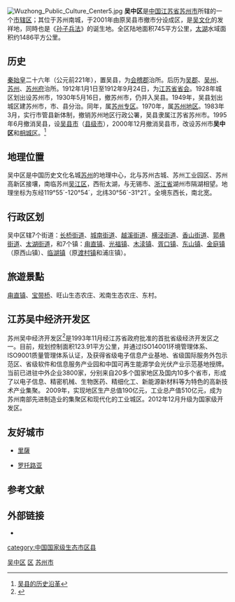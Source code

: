 {{Infobox China County
| county  = 吴中区
| Photo = 
| Photoname=
| map = 
| map size = 
| Pinyin   = Wuzhong Qu
| Belong = [[江苏省|江苏省]][[苏州市|苏州市]]
| Types= [[市辖区|市辖区]]
| founded =2013年
| seat = 太湖东路288号 
| area = 2231
| area land = 745
| area water = 1486
| area percentage = 
| town = 7
| subdistrict = 8
| census yr = 2009
| pop =戶籍人口：60.9萬人
| density =  
| web =  
| officer=唐晓东
| post code=215000
| phone code = 0512
|officerTitle = 區委書記|officerTitle2 = 區長|officer2 = 陈嵘|population_total = |Repop = 113.83萬人}}
[[File:Wuzhong_Public_Culture_Center5.jpg|thumb]]
'''吴中区'''是[[中国|中国]][[江苏省|江苏省]][[苏州市|苏州市]]所辖的一个[[市辖区|市辖区]]；其位于苏州南城，于2001年由原吴县市撤市分设成区，是[[吴文化|吴文化]]的发祥地，同時也是《[[孙子兵法|孙子兵法]]》的诞生地。全区陆地面积745平方公里，[[太湖|太湖]]水域面积约1486平方公里。

== 历史 ==

[[秦始皇|秦始皇]]二十六年（公元前221年），置吴县，为[[会稽郡|会稽郡]]治所。后历为[[吴郡|吴郡]]、[[吴州|吴州]]、[[苏州_(隋朝)|苏州]]、[[苏州府|苏州府]]治所。1912年1月1日至1912年9月24日，为[[江蘇省_(中華民國)|江苏省]][[首府|省会]]。1928年城区划出设苏州市，1930年5月16日，撤苏州市，仍并入吴县。1949年，吴县划出城区建苏州市，市、县分治。同年，属[[苏州专区|苏州专区]]。1970年，属[[苏州地区|苏州地区]]。1983年3月，实行市管县新体制，撤销苏州地区行政公署，吴县隶属江苏省苏州市。1995年6月撤消吴县，设[[吴县市|吴县市]]（[[县级市|县级市]]），2000年12月撤消吴县市，改设苏州市'''吴中区'''和[[相城区|相城区]]。<ref>[http://da.szwz.gov.cn/Show.asp?id=275 吴县的历史沿革]{{dead link|date=2017年12月 |bot=InternetArchiveBot |fix-attempted=yes }}</ref>

== 地理位置 ==
吴中区是中国历史文化名城[[苏州市|苏州]]的地理中心，北与苏州古城、苏州工业园区、苏州高新区接壤，南临苏州[[吴江区|吴江区]]，西衔太湖，与无锡市、[[浙江省|浙江省]]湖州市隔湖相望。地理坐标为东经119°55´-120°54´，北纬30°56´-31°21´。全境东西长，南北宽。

==行政区划==
吴中区辖7个街道：[[长桥街道_(苏州市)|长桥街道]]、[[城南街道_(苏州市)|城南街道]]、[[越溪街道|越溪街道]]、[[横泾街道|横泾街道]]、[[香山街道_(苏州市)|香山街道]]、[[郭巷街道|郭巷街道]]、[[太湖街道_(苏州市)|太湖街道]]，和7个镇：[[甪直镇|甪直镇]]、[[光福镇|光福镇]]、[[木渎镇|木渎镇]]、[[胥口镇_(苏州市)|胥口镇]]、[[东山镇_(苏州市)|东山镇]]、[[金庭镇_(苏州市)|金庭镇]]（原西山镇）、[[临湖镇_(苏州市)|临湖镇]]（原[[渡村镇|渡村镇]]和浦庄镇）。

== 旅遊景點 ==
[[甪直镇|甪直镇]]、[[宝带桥|宝带桥]]、旺山生态农庄、淞南生态农庄、东村。

==江苏吴中经济开发区==

苏州吴中经济开发区<ref>{{Cite web |url=http://rightsite.asia/zh-hans/gongyeyuanqu/jiangsuwuzhongjingjikaifaqu/ |title=吴中经济开发区 |accessdate=2010-05-20 |archive-date=2010-05-16 |archive-url=https://web.archive.org/web/20100516172312/http://rightsite.asia/zh-hans/gongyeyuanqu/jiangsuwuzhongjingjikaifaqu |dead-url=no }}</ref>是1993年11月经江苏省政府批准的首批省级经济开发区之一。目前，规划控制面积123.91平方公里，并通过ISO14001环境管理体系、ISO9001质量管理体系认证，及获得省级电子信息产业基地、省级国际服务外包示范区、省级软件和信息服务产业园和中国可再生能源学会光伏产业示范基地授牌。当前已进驻中外企业3800家，分别来自20多个国家地区及国内10多个省市，形成了以电子信息、精密机械、生物医药、精细化工、新能源新材料等为特色的高新技术产业集聚。 2009年，实现地区生产总值190亿元，工业总产值510亿元，成为苏州南部先进制造业的集聚区和现代化的工业城区。2012年12月升级为国家级开发区。

== 友好城市 ==
*{{DEU}}[[里薩|里薩]]
*{{NZL}}[[罗托路亚|罗托路亚]]

== 参考文献 ==
{{Wikisourcehas|民政部关于江苏省吴县人民政府驻地迁移和撤县设市的批复|国务院关于同意江苏省撤销吴县市设立苏州市吴中区相城区的批复}}
{{reflist}}

== 外部链接 ==
* {{Official website|http://www.szwz.gov.cn/|name=苏州市吴中区人民政府}}

{{吴中区行政区划}}
{{苏州市行政区划}}
{{江苏行政区划}}
{{中国国家级生态市区县}}

[[Category:吴中区|]]
[[Category:苏州区市|区]]
[[Category:江苏市辖区|苏州市]]
[[category:中国国家级生态市区县|category:中国国家级生态市区县]]